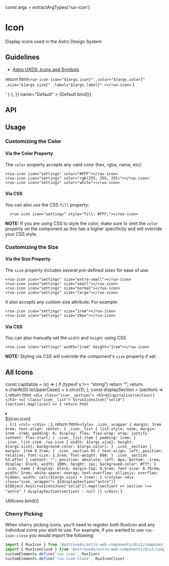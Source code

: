 const args = extractArgTypes('rux-icon')

<Meta
    title="Components/Icons"
    component="rux-icon"
    argTypes={args}
/>


# Icon

Display icons used in the Astro Design System

## Guidelines

-   [Astro UXDS: Icons and Symbols](https://astrouxds.com/ui-components/icons-and-symbols)

  return html`
    <rux-icon
      icon="${args.icon}"
      .color="${args.color}"
      .size="${args.size}"
      .label="${args.label}"
    ></rux-icon>
  `
}

<Canvas>
    <Story
        args={{
          icon: "satellite-transmit",
          size: "normal"
        }}
        parameters={{
            docs: { source: { code: '<rux-icon size="normal" icon="satellite-transmit"></rux-icon>' } },
        }}
        name="Default"
    >
        {Default.bind()}
    </Story>
</Canvas>

## API

<ArgsTable of="rux-icon"/>

## Usage

### Customizing the Color

#### Via the Color Property

The `color` property accepts any valid color (hex, rgba, name, etc):

```
<rux-icon icon="settings" color="#FFF"></rux-icon>
<rux-icon icon="settings" color="rgb(255, 255, 255)"></rux-icon>
<rux-icon icon="settings" color="white"></rux-icon>
```

#### Via CSS

You can also use the CSS `fill` property:

```
  <rux-icon icon="settings" style="fill: #FFF;"></rux-icon>
```

**NOTE:** If you are using CSS to style the color, make sure to omit the `color` property on the component as this has a higher specificity and will override your CSS style.

### Customizing the Size

#### Via the Size Property

The `size` property includes several pre-defined sizes for ease of use:
```
<rux-icon icon="settings" size="extra-small"></rux-icon>
<rux-icon icon="settings" size="small"></rux-icon>
<rux-icon icon="settings" size="normal"></rux-icon>
<rux-icon icon="settings" size="large"></rux-icon>
```

It also accepts any custom size attribute. For example:
```
<rux-icon icon="settings" size="1rem"></rux-icon>
<rux-icon icon="settings" size="20px"></rux-icon>
```

#### Via CSS

You can also manually set the `width` and `height` using CSS.
```
<rux-icon icon="settings" width="1rem" height="1rem"></rux-icon>
```

**NOTE:** Styling via CSS will override the component's `size` property if set.

## All Icons

  const capitalize = (s) => {
    if (typeof s !== "string") return "";
    return s.charAt(0).toUpperCase() + s.slice(1);
  };
  const displaySection = (section) => {
    return html`
      <div class="icon__section">
        <h3>${capitalize(section)}</h3>
        <ul class="icon__list">
          ${ruxIconsJson["solid"][section].map((icon) => {
            return html`
              <li class="icon__list-item" title="${icon.icon}">
                <rux-icon
                  icon="${icon.icon}"
                  color="${args.color}"
                  size="${args.size}"
                ></rux-icon>
                <div class="icon__name">${icon.icon}</div>
              </li>
            `;
          })}
        </ul>
      </div>
    `;
  };
  return html`
    <style>
      .icon__wrapper {
        margin: 3rem 4rem;
        text-align: center;
      }
      .icon__list {
        list-style: none;
        margin: 1rem -1rem;
        padding: 0;
        display: flex;
        flex-wrap: wrap;
        justify-content: flex-start;
      }
      .icon__list-item {
        padding: 1rem;
      }
      .icon__list-item .rux-icon {
        width: ${args.size};
        height: ${args.size};
        background-color: ${args.color};
      }
      .icon__section {
        margin: 1rem 0 2rem;
      }
      .icon__section h3 {
        text-align: left;
        position: relative;
        font-size: 1.5rem;
        font-weight: 600;
      }
      .icon__section h3:after {
        content: "";
        position: absolute;
        left: 0px;
        bottom: -1rem;
        display: block;
        width: 100%;
        height: 1px;
        background-color: #fff;
      }
      .icon__name {
        display: block;
        margin-top: 0.5rem;
        font-size: 0.75rem;
        width: 5rem;
        white-space: nowrap;
        text-overflow: ellipsis;
        overflow: hidden;
        width: calc(${args.size} + 1rem);
      }
    </style>
    <div class="icon__wrapper">
      ${displaySection("astro")}
      ${Object.keys(ruxIconsJson["solid"]).map((section) =>
        section !== "astro" ? displaySection(section) : null
      )}
    </div>
  `;
}

<Canvas>
    <Story
        args={{
          size: 'normal',
        }}
        name="All Icons"
    >
        {AllIcons.bind()}
    </Story>
</Canvas>

### Cherry Picking

When cherry picking icons, you'll need to register both RuxIcon and any individual icons you wish to use.
For example, if you wanted to use `rux-icon-close` you would import the following:

```js
import { RuxIcon } from '@astrouxds/astro-web-components/dist/components/rux-icon'
import { RuxIconClose } from '@astrouxds/astro-web-components/dist/components/rux-icon-close'
customElements.define('rux-icon', RuxIcon)
customElements.define('rux-icon-close', RuxIconClose)
```
